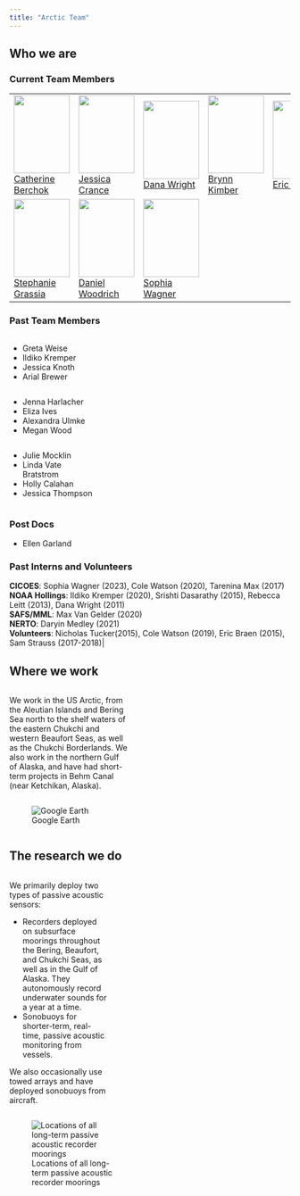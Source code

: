 ```yaml
---
title: "Arctic Team"
---
```


## Who we are

### Current Team Members

<table>
    <tbody>
    <tr>
    <td width = "25%" ><img src="images/AFSCimages/teamPhotos/CBerchok.png" width="100" height="140" style="vertical-align:middle"/><figcaption  width = "25%" ><a href="https://noaa-afsc.github.io/AFSC-MML-PAM-Lab-Manual/content/CBerchok.html">Catherine Berchok</a></figcaption></td>
   <td width = "25%" ><img src="images/AFSCimages/teamPhotos/JCrance.jpg "width="100" height="140" style="vertical-align:middle"/><figcaption><a href="https://noaa-afsc.github.io/AFSC-MML-PAM-Lab-Manual/content/JCrance.html">Jessica Crance</a></figcaption></td>
     <td width = "25%" ><img src="images/AFSCimages/teamPhotos/DWright.jpg" width="100" height="140" style="vertical-align:middle"/><figcaption><a href="https://noaa-afsc.github.io/AFSC-MML-PAM-Lab-Manual/content/DWright.html">Dana Wright</a></figcaption></td>
      <td width = "25%" ><img src="images/AFSCimages/teamPhotos/BKimber.jpg" width="100" height="140" style="vertical-align:middle"/><figcaption><a href="https://noaa-afsc.github.io/AFSC-MML-PAM-Lab-Manual/content/BKimber.html">Brynn Kimber</a></figcaption></td>
    <td width = "25%" ><img src="images/AFSCimages/teamPhotos/EBraen.jpg" width="100" height="140" style="vertical-align:middle"/><figcaption  width = "25%" ><a href="https://noaa-afsc.github.io/AFSC-MML-PAM-Lab-Manual/content/EBraen.html">Eric Braen</a></figcaption></td>
     </tr>
     <tr>
      <td width = "25%" ><img src="images/AFSCimages/teamPhotos/SGrassia.jpg" width="100" height="140" style="vertical-align:middle"/><figcaption  width = "25%" ><a href="https://noaa-afsc.github.io/AFSC-MML-PAM-Lab-Manual/content/SGrassia.html">Stephanie Grassia</a></figcaption></td>
   <td width = "25%" ><img src="images/AFSCimages/teamPhotos/DWoodrich.jpg "width="100" height="140" style="vertical-align:middle"/><figcaption><a href="https://noaa-afsc.github.io/AFSC-MML-PAM-Lab-Manual/content/DWoodrich.html">Daniel Woodrich</figcaption></td>
     <td width = "25%" ><img src="images/AFSCimages/teamPhotos/SWagner.jpg" width="100" height="140" style="vertical-align:middle"/><figcaption><a href="https://noaa-afsc.github.io/AFSC-MML-PAM-Lab-Manual/content/SWagner.html">Sophia Wagner</a></figcaption></td>
    </tr>
  </tbody>
</table>

### Past Team Members

::: {.column width="30%"}
- Greta Weise
- Ildiko Kremper
- Jessica Knoth
- Arial Brewer

:::
::: {.column width="30%"}
- Jenna Harlacher
- Eliza Ives
- Alexandra Ulmke
- Megan Wood


:::
::: {.column width="30%"}
- Julie Mocklin
- Linda Vate Bratstrom
- Holly Calahan
- Jessica Thompson
:::


<!--

<table>
    <tbody>
    <tr>
    <td width = "25%" ><img src="images/AFSCimages/teamPhotos/GWeise.jpg" width="100" height="140" style="vertical-align:middle"/><figcaption  width = "25%" ><a> Greta Weise</a></figcaption></td>
    <td width = "25%" ><img src="images/AFSCimages/teamPhotos/IKremper.png" width="100" height="140" style="vertical-align:middle"/><figcaption  width = "25%" ><a> Ildiko Kremper</a></figcaption></td>
   <td width = "25%" ><img src="images/AFSCimages/teamPhotos/JKnoth.png "width="100" height="140" style="vertical-align:middle"/><figcaption  width = "25%" ><a> Jessica Knoth </a></figcaption></td>
      <td width = "25%" ><img src="images/AFSCimages/teamPhotos/ABrewer.png "width="100" height="140" style="vertical-align:middle"/><figcaption  width = "25%" ><a> Arial Brewer </a></figcaption></td>
     <td width = "25%" ><img src="images/AFSCimages/teamPhotos/BlankPhotoFluke.png" width="100" height="70" style="vertical-align:middle"/><figcaption width = "25%"><a>Jenna Harlacher</a></figcaption></td>
     </tr>
     <tr>
     <td width = "25%" ><img src="images/AFSCimages/teamPhotos/BlankPhotoFluke.png" width="90" height="70" style="vertical-align:middle"/><figcaption width = "25%"><a>Eliza Ives</a></figcaption></td>
        <td width = "25%" ><img src="images/AFSCimages/teamPhotos/BlankPhotoFluke.png" width="90" height="70" style="vertical-align:middle"/><figcaption width = "25%"><a>Alexandra Ulmke</a></figcaption></td>
        <td width = "25%" ><img src="images/AFSCimages/teamPhotos/BlankPhotoFluke.png" width="90" height="70" style="vertical-align:middle"/><figcaption width = "25%"><a>Holly Calahan</a></figcaption></td>
      <td width = "25%" ><img src="images/AFSCimages/teamPhotos/BlankPhotoFluke.png" width="90" height="70" style="vertical-align:middle"/><figcaption width = "25%"><a>Megan Wood</a></figcaption></td>
     <td width = "25%" height = "70" ><img src="images/AFSCimages/teamPhotos/BlankPhotoFluke.png" width="90" height="70" style="vertical-align:middle"/><figcaption width = "25%"><a>Ellen Garland</a></figcaption></td>
     </tr>
     <tr>
        <td width = "25%" ><img src="images/AFSCimages/teamPhotos/BlankPhotoFluke.png" width="90" height="70" style="vertical-align:middle"/><figcaption width = "25%"><a>Julie Mocklin</a></figcaption></td>
        <td width = "25%" ><img src="images/AFSCimages/teamPhotos/BlankPhotoFluke.png" width="90" height="70" style="vertical-align:middle"/><figcaption width = "25%"><a>Linda Vate Bratstrom</a></figcaption></td>
      <td width = "25%" ><img src="images/AFSCimages/teamPhotos/BlankPhotoFluke.png" width="90" height="70" style="vertical-align:middle"/><figcaption width = "25%"><a>Jessica Thompson</a></figcaption></td>
    </tr>
  </tbody>
</table>
-->

### Post Docs

- Ellen Garland

### Past Interns and Volunteers

| **CICOES**: Sophia Wagner (2023), Cole Watson (2020), Tarenina Max (2017)
| **NOAA Hollings**: Ildiko Kremper (2020), Srishti Dasarathy (2015), Rebecca Leitt (2013), Dana Wright (2011)
| **SAFS/MML**: Max Van Gelder (2020)
| **NERTO**: Daryin Medley (2021)
| **Volunteers**: Nicholas Tucker(2015), Cole Watson (2019), Eric Braen (2015), Sam Strauss (2017-2018)|

## Where we work

::: {.column width="42%"}
<p> 
</p>

We work in the US Arctic, from the Aleutian Islands and Bering Sea north to the shelf waters of the eastern Chukchi and western Beaufort Seas, as well as the Chukchi Borderlands.  We also work in the northern Gulf of Alaska, and have had short-term projects in Behm Canal (near Ketchikan, Alaska).
:::

::: {.column width="50%"}
![Google Earth](images/AFSCimages/WhereWeWorkMap.png){fig-alt="" fig-align="center"}
:::

## The research we do
::: {.column width="35%"}
We primarily deploy two types of passive acoustic sensors:

-  Recorders deployed on subsurface moorings throughout the Bering, Beaufort, and Chukchi Seas, as well as in the Gulf of Alaska. They autonomously record underwater sounds for a year at a time. 
-  Sonobuoys for shorter-term, real-time, passive acoustic monitoring from vessels.        

We also occasionally use towed arrays and have deployed sonobuoys from aircraft.
:::

::: {.column width="45%"}
![Locations of all long-term passive acoustic recorder moorings](images/AFSCimages/MMLmoorings_currentVsAll.png){fig-alt="" fig-align="center"}
:::
